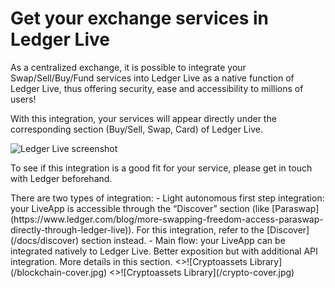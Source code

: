 
# Get your exchange services in Ledger Live

As a centralized exchange, it is possible to integrate your Swap/Sell/Buy/Fund services into Ledger Live as a native function of Ledger Live, thus offering security, ease and accessibility to millions of users!

With this integration, your services will appear directly under the corresponding section (Buy/Sell, Swap, Card) of Ledger Live. 

<img
      alt="Ledger Live screenshot"
      src="/screen-ledger-live-native-integration.png"
/>

To see if this integration is a good fit for your service, please get in touch with Ledger beforehand.

<Callout type="info" emoji="ℹ️">
  There are two types of integration:
  - Light autonomous first step integration: your LiveApp is accessible through the “Discover” section (like [Paraswap](https://www.ledger.com/blog/more-swapping-freedom-access-paraswap-directly-through-ledger-live)). For this integration, refer to the [Discover](/docs/discover) section instead.  
  - Main flow: your LiveApp can be integrated natively to Ledger Live. Better exposition but with additional API integration. More details in this section.
</Callout>


<Cards num={2}>
  <Card 
    image
    arrow
    title="Flow breakdown" 
    href="/docs/exchange/flow">
    <>![Cryptoassets Library](/blockchain-cover.jpg)</> 
  </Card>
  <Card 
    image
    arrow
    title="How-to integrate" 
    href="/docs/exchange/integration">
    <>![Cryptoassets Library](/crypto-cover.jpg)</> 
  </Card>
</Cards>